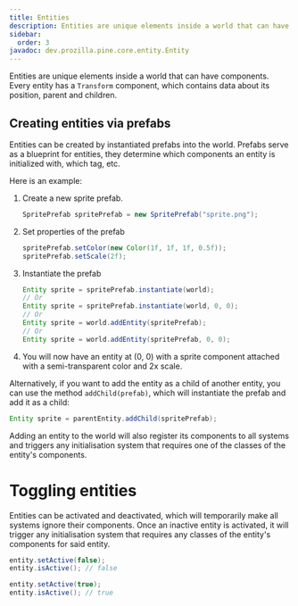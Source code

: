 ```yaml
---
title: Entities
description: Entities are unique elements inside a world that can have components. Every entity has a Transform component, which contains data about its position, parent and children.
sidebar:
  order: 3
javadoc: dev.prozilla.pine.core.entity.Entity
---
```



Entities are unique elements inside a world that can have components. Every entity has a `Transform` component, which contains data about its position, parent and children.

## Creating entities via prefabs

Entities can be created by instantiated prefabs into the world. Prefabs serve as a blueprint for entities, they determine which components an entity is initialized with, which tag, etc.

Here is an example:

<Steps>

1. Create a new sprite prefab.

	```java
	SpritePrefab spritePrefab = new SpritePrefab("sprite.png");
	```

2. Set properties of the prefab

	```java
	spritePrefab.setColor(new Color(1f, 1f, 1f, 0.5f));
	spritePrefab.setScale(2f);
	```

3. Instantiate the prefab

	```java
	Entity sprite = spritePrefab.instantiate(world);
	// Or
	Entity sprite = spritePrefab.instantiate(world, 0, 0);
	// Or
	Entity sprite = world.addEntity(spritePrefab);
	// Or
	Entity sprite = world.addEntity(spritePrefab, 0, 0);
	```

4. You will now have an entity at (0, 0) with a sprite component attached with a semi-transparent color and 2x scale.

</Steps>

Alternatively, if you want to add the entity as a child of another entity, you can use the method `addChild(prefab)`, which will instantiate the prefab and add it as a child:

```java
Entity sprite = parentEntity.addChild(spritePrefab);
```

Adding an entity to the world will also register its components to all systems and triggers any initialisation system that requires one of the classes of the entity's components.

# Toggling entities

Entities can be activated and deactivated, which will temporarily make all systems ignore their components. Once an inactive entity is activated, it will trigger any initialisation system that requires any classes of the entity's components for said entity.

```java
entity.setActive(false);
entity.isActive(); // false

entity.setActive(true);
entity.isActive(); // true
```
